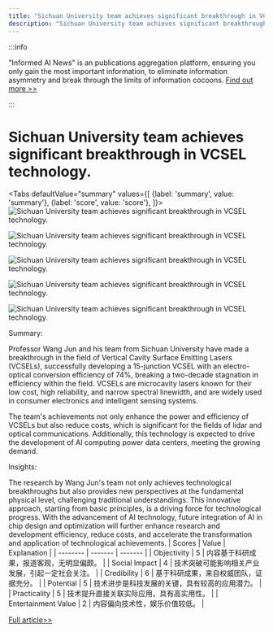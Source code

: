 ```yaml
---
title: "Sichuan University team achieves significant breakthrough in VCSEL technology."
description: "Sichuan University team achieves significant breakthrough in VCSEL technology."
---
```



:::info

"Informed AI News" is an publications aggregation platform, ensuring you only gain the most important information, to eliminate information asymmetry and break through the limits of information cocoons.  [Find out more >>](/docs/guides)

:::

# Sichuan University team achieves significant breakthrough in VCSEL technology.


<Tabs
	defaultValue="summary"
	values={[
	{label: 'summary', value: 'summary'},
	{label: 'score', value: 'score'},
]}>
<TabItem value="summary">
<img
  src="https://image.informedainews.com/2024/06/08/Ar-n0V-1717825132-0.jpg"
  alt="Sichuan University team achieves significant breakthrough in VCSEL technology."
/>

<img
  src="https://image.informedainews.com/2024/06/08/Ar-0IT-1717825132-1.jpg"
  alt="Sichuan University team achieves significant breakthrough in VCSEL technology."
/>

<img
  src="https://image.informedainews.com/2024/06/08/Ar-Tqp-1717825132-2.jpg"
  alt="Sichuan University team achieves significant breakthrough in VCSEL technology."
/>

<img
  src="https://image.informedainews.com/2024/06/08/Ar-tCh-1717825132-3.jpg"
  alt="Sichuan University team achieves significant breakthrough in VCSEL technology."
/>

<img
  src="https://image.informedainews.com/2024/06/08/Ar-V0a-1717825132-4.jpg"
  alt="Sichuan University team achieves significant breakthrough in VCSEL technology."
/>



Summary:

Professor Wang Jun and his team from Sichuan University have made a breakthrough in the field of Vertical Cavity Surface Emitting Lasers (VCSELs), successfully developing a 15-junction VCSEL with an electro-optical conversion efficiency of 74%, breaking a two-decade stagnation in efficiency within the field. VCSELs are microcavity lasers known for their low cost, high reliability, and narrow spectral linewidth, and are widely used in consumer electronics and intelligent sensing systems.

The team's achievements not only enhance the power and efficiency of VCSELs but also reduce costs, which is significant for the fields of lidar and optical communications. Additionally, this technology is expected to drive the development of AI computing power data centers, meeting the growing demand.

Insights:

The research by Wang Jun's team not only achieves technological breakthroughs but also provides new perspectives at the fundamental physical level, challenging traditional understandings. This innovative approach, starting from basic principles, is a driving force for technological progress. With the advancement of AI technology, future integration of AI in chip design and optimization will further enhance research and development efficiency, reduce costs, and accelerate the transformation and application of technological achievements.
</TabItem>
<TabItem value="score">
	| Scores     | Value   | Explanation |
	| -------- | ------- | ------- |
	| Objectivity  | 5    | 内容基于科研成果，报道客观，无明显偏颇。    |
	| Social Impact | 4     | 技术突破可能影响相关产业发展，引起一定社会关注。    |
	| Credibility    | 6    | 基于科研成果，来自权威团队，证据充分。    |
	| Potential    | 5    | 技术进步是科技发展的关键，具有较高的应用潜力。    |
	| Practicality    | 5    | 技术提升直接关联实际应用，具有高实用性。    |
	| Entertainment Value    | 2    | 内容偏向技术性，娱乐价值较低。    |
</TabItem>
</Tabs>

[Full article>>](https://www.mittrchina.com/news/detail/13362)
